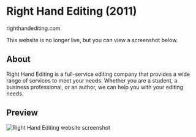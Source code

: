 # Right Hand Editing (2011)
<ThickText>righthandediting.com</ThickText>

<Callout type='warning' emoji='⚠️'>
  This website is no longer live, but you can view a screenshot below.
</Callout>

## About

Right Hand Editing is a full-service editing company that provides a wide range of services to meet your needs. Whether you are a student, a business professional, or an author, we can help you with your editing needs.

## Preview

<Image
	src="/static/clients/img-righthand.jpg"
	alt="Right Hand Editing website screenshot"
/>
